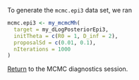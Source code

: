 To generate the `mcmc.epi3` data set, we ran

```r
mcmc.epi3 <- my_mcmcMh(
  target = my_dLogPosteriorEpi3,
  initTheta = c(R0 = 1, D_inf = 2),
  proposalSd = c(0.01, 0.1),
  nIterations = 1000
)
```

[Return](mcmc_diagnostics.html#summary-statistics) to the MCMC diagnostics session.
